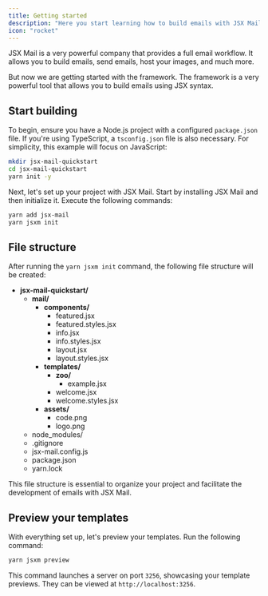 ```yaml
---
title: Getting started
description: "Here you start learning how to build emails with JSX Mail framework"
icon: "rocket"
---
```


JSX Mail is a very powerful company that provides a full email workflow. It allows you to build emails, send emails, host your images, and much more.

But now we are getting started with the framework. The framework is a very powerful tool that allows you to build emails using JSX syntax.

## Start building

To begin, ensure you have a Node.js project with a configured `package.json` file. If you're using TypeScript, a `tsconfig.json` file is also necessary. For simplicity, this example will focus on JavaScript:

```sh
mkdir jsx-mail-quickstart
cd jsx-mail-quickstart
yarn init -y
```

Next, let's set up your project with JSX Mail. Start by installing JSX Mail and then initialize it. Execute the following commands:

```sh
yarn add jsx-mail
yarn jsxm init
```

## File structure

After running the `yarn jsxm init` command, the following file structure will be created:

- **jsx-mail-quickstart/**
  - **mail/**
    - **components/**
      - featured.jsx
      - featured.styles.jsx
      - info.jsx
      - info.styles.jsx
      - layout.jsx
      - layout.styles.jsx
    - **templates/**
      - **zoo/**
        - example.jsx
      - welcome.jsx
      - welcome.styles.jsx
    - **assets/**
      - code.png
      - logo.png
  - node_modules/
  - .gitignore
  - jsx-mail.config.js
  - package.json
  - yarn.lock

This file structure is essential to organize your project and facilitate the development of emails with JSX Mail.

## Preview your templates

With everything set up, let's preview your templates. Run the following command:

```sh
yarn jsxm preview
```

This command launches a server on port `3256`, showcasing your template previews. They can be viewed at `http://localhost:3256`.
